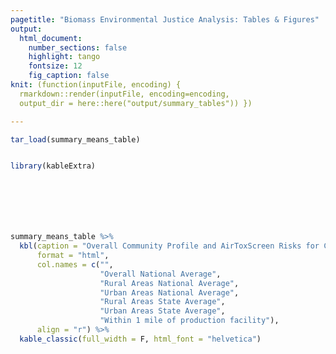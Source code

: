 ```yaml
---
pagetitle: "Biomass Environmental Justice Analysis: Tables & Figures"
output:
  html_document:
    number_sections: false
    highlight: tango
    fontsize: 12
    fig_caption: false
knit: (function(inputFile, encoding) {
  rmarkdown::render(inputFile, encoding=encoding, 
  output_dir = here::here("output/summary_tables")) })

---
```


```r

tar_load(summary_means_table)


library(kableExtra)








```



```r

summary_means_table %>% 
  kbl(caption = "Overall Community Profile and AirToxScreen Risks for Communities Near Identified Facilities",
      format = "html",
      col.names = c("",
                    "Overall National Average",
                    "Rural Areas National Average",
                    "Urban Areas National Average",
                    "Rural Areas State Average",
                    "Urban Areas State Average",
                    "Within 1 mile of production facility"),
      align = "r") %>% 
  kable_classic(full_width = F, html_font = "helvetica")


```

